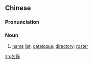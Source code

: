 ==Chinese==
{{zh-forms|s=名录}}

===Pronunciation===
{{zh-pron
|m=mínglù
|cat=n
}}

===Noun===
{{zh-noun}}

# [[name]] [[list]]; [[catalogue]]; [[directory]]; [[roster]]

[[zh:名錄]]